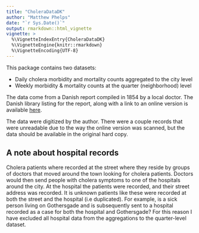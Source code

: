 ```yaml
---
title: "CholeraDataDK"
author: "Matthew Phelps"
date: "`r Sys.Date()`"
output: rmarkdown::html_vignette
vignette: >
  %\VignetteIndexEntry{CholeraDataDK}
  %\VignetteEngine{knitr::rmarkdown}
  %\VignetteEncoding{UTF-8}
---
```


This package contains two datasets:

- Daily cholera morbidity and mortality counts aggregated to the city level
- Weekly morbidity & mortality counts at the quarter (neighborhood) level

The data come from a Danish report compiled in 1854 by a local doctor. The Danish
 library listing for the report, along with a link to an online version is available [here](https://bibliotek.kk.dk/ting/object/710100-katalog%3A93163230).
 
 The data were digitized by the author. There were a couple records that were unreadable
 due to the way the online version was scanned, but the data should be available in the
 original hard copy.

## A note about hospital records
Cholera patients where recorded at the street where they reside by groups of doctors
that moved around the town looking for cholera patients. Doctors would then send
people with cholera symptoms to one of the hospitals around the city. At the hospital the
patients were recorded, and their street address was recorded. It is unknown patients
like these were recorded at both the street and the hospital (i.e duplicated). 
For example, is a sick person living on Gothersgade and is subsequently sent to 
a hospital recorded as a case for both the hospital and Gothersgade? For this 
reason I have excluded all hospital data from the aggregations to the 
quarter-level dataset.



